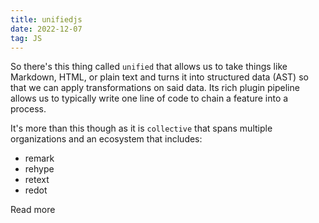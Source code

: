 ```yaml
---
title: unifiedjs 
date: 2022-12-07
tag: JS
---
```



So there's this thing called `unified` that allows us to take things like Markdown, HTML, or plain text and turns it into structured data (AST) so that we can apply transformations on said data. Its rich plugin pipeline allows us to typically write 
one line of code to chain a feature into a process. 

It's more than this though as it is `collective` that spans multiple organizations and an ecosystem that includes:

- remark 
- rehype
- retext
- redot 

<TextLink href="https://unifiedjs.com/learn/guide/introduction-to-unified/">Read more</TextLink>

